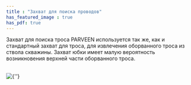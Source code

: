 ```yaml
---
title : "Захват для поиска проводов"
has_featured_image : true
has_pdf: true
---
```


Захват для поиска троса PARVEEN используется так же, как и стандартный захват для троса, для извлечения оборванного троса из ствола скважины. Захват юбки имеет малую вероятность возникновения верхней части оборванного троса.

<br />
<Image src={image} alt={''} />